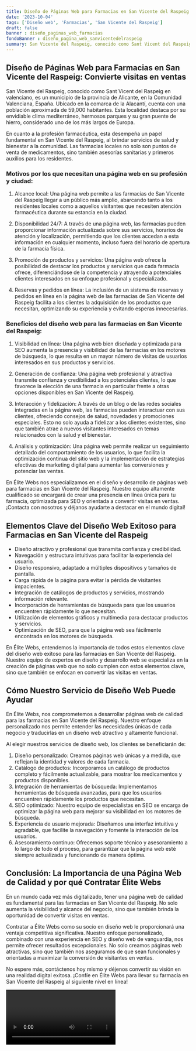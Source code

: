 ```yaml
---
title: Diseño de Páginas Web para Farmacias en San Vicente del Raspeig
date: '2023-10-04'
tags: ['Diseño web', 'Farmacias', 'San Vicente del Raspeig']
draft: false
banner : diseño_paginas_web_farmacias
fondoBanner : diseño_pagina_web_sanvicentedelraspeig
summary: San Vicente del Raspeig, conocido como Sant Vicent del Raspeig en valenciano, es un municipio de la provincia de Alicante, en la Comunidad Valenciana, España. Ubicado en la comarca de la Alacantí, cuenta con una población aproximada de 59,000 habitantes. Esta localidad destaca por su envidiable clima mediterráneo, hermosos parques y su gran puente de hierro, considerado uno de los más largos de Europa.
---
```


## Diseño de Páginas Web para Farmacias en San Vicente del Raspeig: Convierte visitas en ventas

San Vicente del Raspeig, conocido como Sant Vicent del Raspeig en valenciano, es un municipio de la provincia de Alicante, en la Comunidad Valenciana, España. Ubicado en la comarca de la Alacantí, cuenta con una población aproximada de 59,000 habitantes. Esta localidad destaca por su envidiable clima mediterráneo, hermosos parques y su gran puente de hierro, considerado uno de los más largos de Europa.

En cuanto a la profesión farmacéutica, esta desempeña un papel fundamental en San Vicente del Raspeig, al brindar servicios de salud y bienestar a la comunidad. Las farmacias locales no solo son puntos de venta de medicamentos, sino también asesorías sanitarias y primeros auxilios para los residentes.

### Motivos por los que necesitan una página web en su profesión y ciudad:

1. Alcance local: Una página web permite a las farmacias de San Vicente del Raspeig llegar a un público más amplio, abarcando tanto a los residentes locales como a aquellos visitantes que necesiten atención farmacéutica durante su estancia en la ciudad.

2. Disponibilidad 24/7: A través de una página web, las farmacias pueden proporcionar información actualizada sobre sus servicios, horarios de atención y localización, permitiendo que los clientes accedan a esta información en cualquier momento, incluso fuera del horario de apertura de la farmacia física.

3. Promoción de productos y servicios: Una página web ofrece la posibilidad de destacar los productos y servicios que cada farmacia ofrece, diferenciándose de la competencia y atrayendo a potenciales clientes interesados en su enfoque profesional y especializado.

4. Reservas y pedidos en línea: La inclusión de un sistema de reservas y pedidos en línea en la página web de las farmacias de San Vicente del Raspeig facilita a los clientes la adquisición de los productos que necesitan, optimizando su experiencia y evitando esperas innecesarias.

### Beneficios del diseño web para las farmacias en San Vicente del Raspeig:

1. Visibilidad en línea: Una página web bien diseñada y optimizada para SEO aumenta la presencia y visibilidad de las farmacias en los motores de búsqueda, lo que resulta en un mayor número de visitas de usuarios interesados en sus productos y servicios.

2. Generación de confianza: Una página web profesional y atractiva transmite confianza y credibilidad a los potenciales clientes, lo que favorece la elección de una farmacia en particular frente a otras opciones disponibles en San Vicente del Raspeig.

3. Interacción y fidelización: A través de un blog o de las redes sociales integradas en la página web, las farmacias pueden interactuar con sus clientes, ofreciendo consejos de salud, novedades y promociones especiales. Esto no solo ayuda a fidelizar a los clientes existentes, sino que también atrae a nuevos visitantes interesados en temas relacionados con la salud y el bienestar.

4. Análisis y optimización: Una página web permite realizar un seguimiento detallado del comportamiento de los usuarios, lo que facilita la optimización continua del sitio web y la implementación de estrategias efectivas de marketing digital para aumentar las conversiones y potenciar las ventas.

En Élite Webs nos especializamos en el diseño y desarrollo de páginas web para farmacias en San Vicente del Raspeig. Nuestro equipo altamente cualificado se encargará de crear una presencia en línea única para tu farmacia, optimizada para SEO y orientada a convertir visitas en ventas. ¡Contacta con nosotros y déjanos ayudarte a destacar en el mundo digital!

<GifSeo />

<Cta />

## Elementos Clave del Diseño Web Exitoso para Farmacias en San Vicente del Raspeig

- Diseño atractivo y profesional que transmita confianza y credibilidad.
- Navegación y estructura intuitivas para facilitar la experiencia del usuario.
- Diseño responsivo, adaptado a múltiples dispositivos y tamaños de pantalla.
- Carga rápida de la página para evitar la pérdida de visitantes impacientes.
- Integración de catálogos de productos y servicios, mostrando información relevante.
- Incorporación de herramientas de búsqueda para que los usuarios encuentren rápidamente lo que necesitan.
- Utilización de elementos gráficos y multimedia para destacar productos y servicios.
- Optimización de SEO, para que la página web sea fácilmente encontrada en los motores de búsqueda.

En Élite Webs, entendemos la importancia de todos estos elementos clave del diseño web exitoso para las farmacias en San Vicente del Raspeig. Nuestro equipo de expertos en diseño y desarrollo web se especializa en la creación de páginas web que no solo cumplen con estos elementos clave, sino que también se enfocan en convertir las visitas en ventas.

## Cómo Nuestro Servicio de Diseño Web Puede Ayudar

En Élite Webs, nos comprometemos a desarrollar páginas web de calidad para las farmacias en San Vicente del Raspeig. Nuestro enfoque personalizado nos permite entender las necesidades únicas de cada negocio y traducirlas en un diseño web atractivo y altamente funcional.

Al elegir nuestros servicios de diseño web, los clientes se beneficiarán de:

1. Diseño personalizado: Creamos páginas web únicas y a medida, que reflejan la identidad y valores de cada farmacia.
2. Catálogo de productos: Incorporamos un catálogo de productos completo y fácilmente actualizable, para mostrar los medicamentos y productos disponibles.
3. Integración de herramientas de búsqueda: Implementamos herramientas de búsqueda avanzadas, para que los usuarios encuentren rápidamente los productos que necesitan.
4. SEO optimizado: Nuestro equipo de especialistas en SEO se encarga de optimizar la página web para mejorar su visibilidad en los motores de búsqueda.
5. Experiencia de usuario mejorada: Diseñamos una interfaz intuitiva y agradable, que facilite la navegación y fomente la interacción de los usuarios.
6. Asesoramiento continuo: Ofrecemos soporte técnico y asesoramiento a lo largo de todo el proceso, para garantizar que la página web esté siempre actualizada y funcionando de manera óptima.

## Conclusión: La Importancia de una Página Web de Calidad y por qué Contratar Élite Webs

En un mundo cada vez más digitalizado, tener una página web de calidad es fundamental para las farmacias en San Vicente del Raspeig. No solo aumenta la visibilidad y alcance del negocio, sino que también brinda la oportunidad de convertir visitas en ventas.

Contratar a Élite Webs como su socio en diseño web le proporcionará una ventaja competitiva significativa. Nuestro enfoque personalizado, combinado con una experiencia en SEO y diseño web de vanguardia, nos permite ofrecer resultados excepcionales. No solo creamos páginas web atractivas, sino que también nos aseguramos de que sean funcionales y orientadas a maximizar la conversión de visitantes en ventas.

No espere más, contáctenos hoy mismo y déjenos convertir su visión en una realidad digital exitosa. ¡Confíe en Élite Webs para llevar su farmacia en San Vicente del Raspeig al siguiente nivel en línea!

<Video />

<CtaBot job='Farmacias' city='San Vicente del Raspeig'/>

<Gmaps query='San Vicente del Raspeig+españa+maps' />